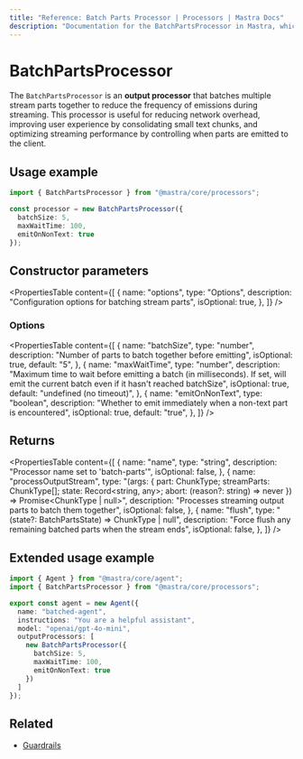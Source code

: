 ```yaml
---
title: "Reference: Batch Parts Processor | Processors | Mastra Docs"
description: "Documentation for the BatchPartsProcessor in Mastra, which batches multiple stream parts together to reduce frequency of emissions."
---
```


# BatchPartsProcessor

The `BatchPartsProcessor` is an **output processor** that batches multiple stream parts together to reduce the frequency of emissions during streaming. This processor is useful for reducing network overhead, improving user experience by consolidating small text chunks, and optimizing streaming performance by controlling when parts are emitted to the client.

## Usage example

```typescript copy
import { BatchPartsProcessor } from "@mastra/core/processors";

const processor = new BatchPartsProcessor({
  batchSize: 5,
  maxWaitTime: 100,
  emitOnNonText: true
});
```

## Constructor parameters

<PropertiesTable
  content={[
    {
      name: "options",
      type: "Options",
      description: "Configuration options for batching stream parts",
      isOptional: true,
    },
  ]}
/>

### Options

<PropertiesTable
  content={[
    {
      name: "batchSize",
      type: "number",
      description: "Number of parts to batch together before emitting",
      isOptional: true,
      default: "5",
    },
    {
      name: "maxWaitTime",
      type: "number",
      description: "Maximum time to wait before emitting a batch (in milliseconds). If set, will emit the current batch even if it hasn't reached batchSize",
      isOptional: true,
      default: "undefined (no timeout)",
    },
    {
      name: "emitOnNonText",
      type: "boolean",
      description: "Whether to emit immediately when a non-text part is encountered",
      isOptional: true,
      default: "true",
    },
  ]}
/>

## Returns

<PropertiesTable
  content={[
    {
      name: "name",
      type: "string",
      description: "Processor name set to 'batch-parts'",
      isOptional: false,
    },
    {
      name: "processOutputStream",
      type: "(args: { part: ChunkType; streamParts: ChunkType[]; state: Record<string, any>; abort: (reason?: string) => never }) => Promise<ChunkType | null>",
      description: "Processes streaming output parts to batch them together",
      isOptional: false,
    },
    {
      name: "flush",
      type: "(state?: BatchPartsState) => ChunkType | null",
      description: "Force flush any remaining batched parts when the stream ends",
      isOptional: false,
    },
  ]}
/>

## Extended usage example

```typescript title="src/mastra/agents/batched-agent.ts" showLineNumbers copy
import { Agent } from "@mastra/core/agent";
import { BatchPartsProcessor } from "@mastra/core/processors";

export const agent = new Agent({
  name: "batched-agent",
  instructions: "You are a helpful assistant",
  model: "openai/gpt-4o-mini",
  outputProcessors: [
    new BatchPartsProcessor({
      batchSize: 5,
      maxWaitTime: 100,
      emitOnNonText: true
    })
  ]
});
```

## Related

- [Guardrails](/docs/agents/guardrails)
